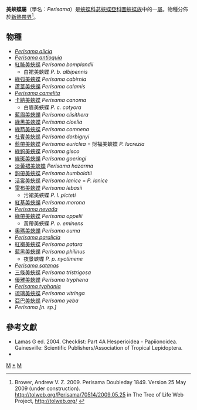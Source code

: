 {{NoteTA
|G1=Butterfly
}}
{{Automatic Taxobox
| taxon = Perisama
| authority = Doubleday, [1849]
| image = Nymphalidae - Perisama bomplandii-001.jpg
| image_caption = [[紅腋美蛺蝶|紅腋美蛺蝶]]<br />''Perisama bomplandii''
| type_species = [[紅腋美蛺蝶|紅腋美蛺蝶]]<br />''Catagramma bomplandii''
| type_species_authority = Guérin-Méneville, [1844]
| subdivision_ranks = 物種
| subdivision = 共32種，詳見正文。
| synonyms =
}}

'''美蛺蝶屬'''（學名：''Perisama''）是[[蛺蝶科|蛺蝶科]][[苾蛺蝶亞科|苾蛺蝶亞科]][[圖蛺蝶族|圖蛺蝶族]]中的一[[屬_(生物)|屬]]。物種分佈於[[新熱帶界|新熱帶界]]<ref>Brower, Andrew V. Z. 2009. Perisama Doubleday 1849. Version 25 May 2009 (under construction). http://tolweb.org/Perisama/70514/2009.05.25 in The Tree of Life Web Project, http://tolweb.org/ {{Wayback|url=http://tolweb.org/ |date=20110515100516 }}</ref>。

== 物種 ==
* ''[[Perisama_alicia|Perisama alicia]]''
* ''[[Perisama_antioquia|Perisama antioquia]]''
* [[紅腋美蛺蝶|紅腋美蛺蝶]] ''Perisama bomplandii''
** 白裙美蛺蝶 ''P. b. albipennis''
* [[綠弧美蛺蝶|綠弧美蛺蝶]] ''Perisama cabirnia''
* [[蘆葦美蛺蝶|蘆葦美蛺蝶]] ''Perisama calamis''
* ''[[Perisama_camelita|Perisama camelita]]''
* [[卡納美蛺蝶|卡納美蛺蝶]] ''Perisama canoma''
** 白眉美蛺蝶 ''P. c. cotyora''
* [[藍眉美蛺蝶|藍眉美蛺蝶]] ''Perisama clisithera''
* [[綠黑美蛺蝶|綠黑美蛺蝶]] ''Perisama cloelia''
* [[綠箭美蛺蝶|綠箭美蛺蝶]] ''Perisama comnena''
* [[杜賓美蛺蝶|杜賓美蛺蝶]] ''Perisama dorbignyi''
* [[藍帶美蛺蝶|藍帶美蛺蝶]] ''Perisama euriclea'' = 財福美蛺蝶 ''P. lucrezia''
* [[綠鉤美蛺蝶|綠鉤美蛺蝶]] ''Perisama gisco''
* [[緣斑美蛺蝶|緣斑美蛺蝶]] ''Perisama goeringi''
* [[淡黃裙美蛺蝶|淡黃裙美蛺蝶]] ''Perisama hazarma''
* [[鉤帶美蛺蝶|鉤帶美蛺蝶]] ''Perisama humboldtii''
* [[活裳美蛺蝶|活裳美蛺蝶]] ''Perisama lanice'' = ''P. lanice''
* [[雷布美蛺蝶|雷布美蛺蝶]] ''Perisama lebasii''
** 污裙美蛺蝶 ''P. l. picteti''
* [[紅基美蛺蝶|紅基美蛺蝶]] ''Perisama morona''
* ''[[Perisama_nevada|Perisama nevada]]''
* [[綠帶美蛺蝶|綠帶美蛺蝶]] ''Perisama oppelii''
** 黃帶美蛺蝶 ''P. o. eminens''
* [[奧瑪美蛺蝶|奧瑪美蛺蝶]] ''Perisama ouma''
* ''[[Perisama_paralicia|Perisama paralicia]]''
* [[紅襯美蛺蝶|紅襯美蛺蝶]] ''Perisama patara''
* [[藍黑美蛺蝶|藍黑美蛺蝶]] ''Perisama philinus''
** 夜景蛺蝶 ''P. p. nyctimene''
* ''[[Perisama_satanas|Perisama satanas]]''
* [[三條美蛺蝶|三條美蛺蝶]] ''Perisama tristrigosa''
* [[優雅美蛺蝶|優雅美蛺蝶]] ''Perisama tryphena''
* ''[[Perisama_typhania|Perisama typhania]]''
* [[琉璃美蛺蝶|琉璃美蛺蝶]] ''Perisama vitringa''
* [[亞巴美蛺蝶|亞巴美蛺蝶]] ''Perisama yeba''
* ''Perisama [n. sp.]''
<!--
== 圖集 ==
<gallery>
</gallery>
-->
== 參考文獻 ==
<references/>
* Lamas G ed. 2004. Checklist: Part 4A Hesperioidea - Papiionoidea. Gainesville: Scientific Publishers/Association of Tropical Lepidoptera.
* {{Cite book | author = 寿建新 周尧 李宇飞 | title = 世界蝴蝶分類名錄 | location = 中國 | publisher = 陝西科學技術出版社 | date = 2006-04-01 | ISBN = 9787536936768 | language= zh-hans }}

{{Commons category|Perisama}}

{{苾蛺蝶亞科}}

{{taxonbar}}
[[Category:_1849年描述的分类群|M]]
[[Category:美蛺蝶屬|*]]
[[Category:圖蛺蝶族|M]]